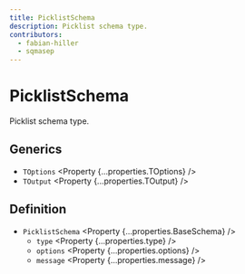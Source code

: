 ```yaml
---
title: PicklistSchema
description: Picklist schema type.
contributors:
  - fabian-hiller
  - sqmasep
---
```



# PicklistSchema

Picklist schema type.

## Generics

- `TOptions` <Property {...properties.TOptions} />
- `TOutput` <Property {...properties.TOutput} />

## Definition

- `PicklistSchema` <Property {...properties.BaseSchema} />
  - `type` <Property {...properties.type} />
  - `options` <Property {...properties.options} />
  - `message` <Property {...properties.message} />
